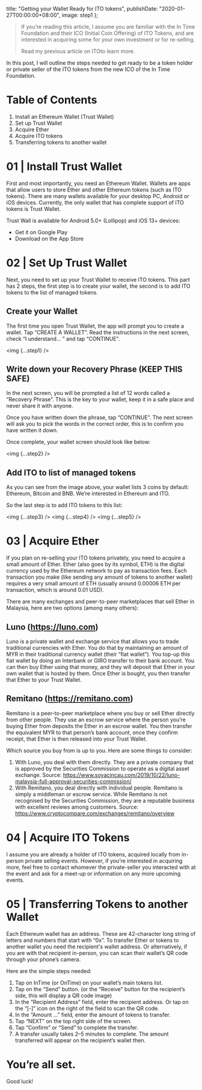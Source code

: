 
  title: "Getting your Wallet Ready for ITO tokens",
  publishDate: "2020-01-27T00:00:00+08:00",
  image: step1
};

> If you’re reading this article, I assume you are familiar with the In Time
> Foundation and their ICO (Initial Coin Offering) of ITO Tokens, and are
> interested in acquiring some for your own investment or for re-selling.
>
> Read my previous article on ITOto learn more.

In this post, I will outline the steps needed to get ready to be a token
holder or private seller of the ITO tokens from the new ICO of the In Time
Foundation.

# Table of Contents

1. Install an Ethereum Wallet (Trust Wallet)
2. Set up Trust Wallet
3. Acquire Ether
4. Acquire ITO tokens
5. Transferring tokens to another wallet

# 01 | Install Trust Wallet

First and most importantly, you need an Ethereum Wallet. Wallets are apps that
allow users to store Ether and other Ethereum tokens (such as ITO tokens).
There are many wallets available for your desktop PC, Android or iOS devices.
Currently, the only wallet that has complete support of ITO tokens is Trust
Wallet.

Trust Wall is available for Android 5.0+ (Lollipop) and iOS 13+ devices:

- Get it on Google Play
- Download on the App Store

# 02 | Set Up Trust Wallet

Next, you need to set up your Trust Wallet to receive ITO tokens. This part
has 2 steps, the first step is to create your wallet, the second is to add ITO
tokens to the list of managed tokens.

## Create your Wallet

The first time you open Trust Wallet, the app will prompt you to create a
wallet. Tap “CREATE A WALLET”. Read the instructions in the next screen, check
“I understand… ” and tap “CONTINUE”.

<img {...step1} />

## Write down your Recovery Phrase (KEEP THIS SAFE)

In the next screen, you will be prompted a list of 12 words called a “Recovery
Phrase”. This is the key to your wallet, keep it in a safe place and never
share it with anyone.

Once you have written down the phrase, tap “CONTINUE”. The next screen will
ask you to pick the words in the correct order, this is to confirm you have
written it down.

Once complete, your wallet screen should look like below:

<img {...step2} />

## Add ITO to list of managed tokens

As you can see from the image above, your wallet lists 3 coins by default:
Ethereum, Bitcoin and BNB. We’re interested in Ethereum and ITO.

So the last step is to add ITO tokens to this list:

<img {...step3} />
<img {...step4} />
<img {...step5} />

# 03 | Acquire Ether

If you plan on re-selling your ITO tokens privately, you need to acquire a
small amount of Ether. Ether (also goes by its symbol, ETH) is the digital
currency used by the Ethereum network to pay as transaction fees. Each
transaction you make (like sending any amount of tokens to another wallet)
requires a very small amount of ETH (usually around 0.00006 ETH per
transaction, which is around 0.01 USD).

There are many exchanges and peer-to-peer marketplaces that sell Ether in
Malaysia, here are two options (among many others):

## Luno (https://luno.com)

Luno is a private wallet and exchange service that allows you to trade
traditional currencies with Ether. You do that by maintaining an amount of MYR
in their traditional currency wallet (their “fiat wallet”). You top-up this
fiat wallet by doing an Interbank or GIRO transfer to their bank account. You
can then buy Ether using that money, and they will deposit that Ether in your
own wallet that is hosted by them. Once Ether is bought, you then transfer
that Ether to your Trust Wallet.

## Remitano (https://remitano.com)

Remitano is a peer-to-peer marketplace where you buy or sell Ether directly
from other people. They use an escrow service where the person you’re buying
Ether from deposits the Ether in an escrow wallet. You then transfer the
equivalent MYR to that person’s bank account, once they confirm receipt, that
Ether is then released into your Trust Wallet.

Which source you buy from is up to you. Here are some things to consider:

1. With Luno, you deal with them directly. They are a private company that is
   approved by the Securities Commission to operate as a digital asset
   exchange. Source:
   https://www.soyacincau.com/2019/10/22/luno-malaysia-full-approval-securities-commission/
2. With Remitano, you deal directly with individual people. Remitano is simply
   a middleman or escrow service. While Remitano is not recognised by the
   Securities Commission, they are a reputable business with excellent reviews
   among customers. Source:
   https://www.cryptocompare.com/exchanges/remitano/overview

# 04 | Acquire ITO Tokens

I assume you are already a holder of ITO tokens, acquired locally from
in-person private selling events. However, if you’re interested in acquiring
more, feel free to contact whomever the private-seller you interacted with at
the event and ask for a meet-up or information on any more upcoming events.

# 05 | Transferring Tokens to another Wallet

Each Ethereum wallet has an address. These are 42-character long string of
letters and numbers that start with “0x”. To transfer Ether or tokens to
another wallet you need the recipient's wallet address. Or alternatively, if
you are with that recipient in-person, you can scan their wallet’s QR code
through your phone’s camera.

Here are the simple steps needed:

1. Tap on InTime (or OnTime) on your wallet’s main tokens list.
2. Tap on the “Send” button. (or the “Receive” button for the recipient’s
   side, this will display a QR code image)
3. In the “Recipient Address” field, enter the recipient address. Or tap on
   the “[-]” icon on the right of the field to scan the QR code.
4. In the “Amount …” field, enter the amount of tokens to transfer.
5. Tap “NEXT” on the top right side of the screen.
6. Tap “Confirm” or “Send” to complete the transfer.
7. A transfer usually takes 2–5 minutes to complete. The amount transferred
   will appear on the recipient’s wallet then.

# You’re all set.

Good luck!
